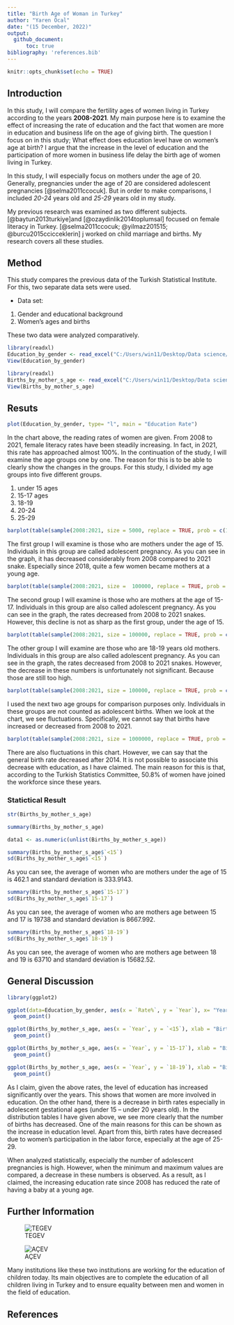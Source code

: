 ---
title: "Birth Age of Woman in Turkey"
author: "Yaren Öcal"
date: "(15 December, 2022)"
output:
  github_document:
      toc: true
bibliography: 'references.bib'      
---

```{r setup, include=FALSE}
knitr::opts_chunk$set(echo = TRUE)
```

## Introduction

In this study, I will compare the fertility ages of women living in Turkey according to the years **2008-2021**. My main purpose here is to examine the effect of increasing the rate of education and the fact that women are more in education and business life on the age of giving birth. The question I focus on in this study; What effect does education level have on women's age at birth? I argue that the increase in the level of education and the participation of more women in business life delay the birth age of women living in Turkey.

In this study, I will especially focus on mothers under the age of 20. Generally, pregnancies under the age of 20 are considered adolescent pregnancies [@selma2011ccocuk]. But in order to make comparisons, I included *20-24* years old and *25-29* years old in my study.

My previous research was examined as two different subjects. [@baytun2013turkiye]and [@ozaydinlik2014toplumsal] focused on female literacy in Turkey. [@selma2011ccocuk; @yilmaz201515; @burcu2015ccicceklerin] j worked on child marriage and births. My research covers all these studies.

## Method

This study compares the previous data of the Turkish Statistical Institute. For this, two separate data sets were used.

-   Data set:

1)  Gender and educational background
2)  Women's ages and births

These two data were analyzed comparatively.

```{r}
library(readxl)
Education_by_gender <- read_excel("C:/Users/win11/Desktop/Data science/Education by gender.xls")
View(Education_by_gender)
```

```{r}
library(readxl)
Births_by_mother_s_age <- read_excel("C:/Users/win11/Desktop/Data science/Births by mother's age.xlsx")
View(Births_by_mother_s_age)

```

## Resuts

```{r}
plot(Education_by_gender, type= "l", main = "Education Rate")
```

In the chart above, the reading rates of women are given. From 2008 to 2021, female literacy rates have been steadily increasing. In fact, in 2021, this rate has approached almost 100%. In the continuation of the study, I will examine the age groups one by one. The reason for this is to be able to clearly show the changes in the groups. For this study, I divided my age groups into five different groups.

1.  under 15 ages
2.  15-17 ages
3.  18-19
4.  20-24
5.  25-29

```{r}
barplot(table(sample(2008:2021, size = 5000, replace = TRUE, prob = c(1261,956,716,583,568,449,436,321,309,280,198,157,119,117))), xlab = "Years", ylab = "Births", main = "Births under 15 ages")
```

The first group I will examine is those who are mothers under the age of 15. Individuals in this group are called adolescent pregnancy. As you can see in the graph, it has decreased considerably from 2008 compared to 2021 snake. Especially since 2018, quite a few women became mothers at a young age.

```{r}
barplot(table(sample(2008:2021, size =  100000, replace = TRUE, prob = c(33719,31596,29449,26420,24098,21967,20682,18841,17092,15189,12037,9981,8185,7073))), xlab = "Years", ylab = "Births", main = "Births 15-17 Ages")
```

The second group I will examine is those who are mothers at the age of 15-17. Individuals in this group are also called adolescent pregnancy. As you can see in the graph, the rates decreased from 2008 to 2021 snakes. However, this decline is not as sharp as the first group, under the age of 15.

```{r}
barplot(table(sample(2008:2021, size = 100000, replace = TRUE, prob = c(85329,79520,72735,70877,70299,67847,65860,61559,59244,54825,48598,43659,37776,32091))), xlab = "Years", ylab = "Births", main = "Births 18-19 Ages")
```

The other group I will examine are those who are 18-19 years old mothers. Individuals in this group are also called adolescent pregnancy. As you can see in the graph, the rates decreased from 2008 to 2021 snakes. However, the decrease in these numbers is unfortunately not significant. Because those are still too high.

```{r}
barplot(table(sample(2008:2021, size = 100000, replace = TRUE, prob = c(375728,358462,344108,334735,332232,232274,327116,315594,390470,302766,285286,263303,245913,229359))), xlab = "Years", ylab = "Births", main = "Births Between 20-24 Ages")
```

I used the next two age groups for comparison purposes only. Individuals in these groups are not counted as adolescent births. When we look at the chart, we see fluctuations. Specifically, we cannot say that births have increased or decreased from 2008 to 2021.

```{r}
barplot(table(sample(2008:2021, size = 1000000, replace = TRUE, prob = c(414075,401079,396887,389397,397945,400292,416737,414956,406808,403657,392701,377338,358542,353824))), xlab = "Years", ylab = "Births", main = "Births Between 25-29 Ages")
```

There are also fluctuations in this chart. However, we can say that the general birth rate decreased after 2014. It is not possible to associate this decrease with education, as I have claimed. The main reason for this is that, according to the Turkish Statistics Committee, 50.8% of women have joined the workforce since these years.

### Statictical Result

```{r}
str(Births_by_mother_s_age)

```

```{r}
summary(Births_by_mother_s_age)
```

```{r}
data1 <- as.numeric(unlist(Births_by_mother_s_age))
```

```{r}
summary(Births_by_mother_s_age$`<15`)
sd(Births_by_mother_s_age$`<15`)
```

As you can see, the average of women who are mothers under the age of 15 is 462.1 and standard deviation is 333.9143.

```{r}
summary(Births_by_mother_s_age$`15-17`)
sd(Births_by_mother_s_age$`15-17`)
```

As you can see, the average of women who are mothers age between 15 and 17 is 19738 and standard deviation is 8667.992.

```{r}
summary(Births_by_mother_s_age$`18-19`)
sd(Births_by_mother_s_age$`18-19`)
```

As you can see, the average of women who are mothers age between 18 and 19 is 63710 and standard deviation is 15682.52.

## General Discussion

```{r}
library(ggplot2)
```

```{r}
ggplot(data=Education_by_gender, aes(x = `Rate%`, y = `Year`), x= "Year", y= "Rate%") +
  geom_point()
```

```{r}
ggplot(Births_by_mother_s_age, aes(x = `Year`, y = `<15`), xlab = "Births", ylab = "Years") +
  geom_point()
```

```{r}
ggplot(Births_by_mother_s_age, aes(x = `Year`, y = `15-17`), xlab = "Births", ylab = "Years") +
  geom_point()
```

```{r}
ggplot(Births_by_mother_s_age, aes(x = `Year`, y = `18-19`), xlab = "Births", ylab = "Years") +
  geom_point()
```

As I claim, given the above rates, the level of education has increased significantly over the years. This shows that women are more involved in education. On the other hand, there is a decrease in birth rates especially in adolescent gestational ages (under 15 -- under 20 years old). In the distribution tables I have given above, we see more clearly that the number of births has decreased. One of the main reasons for this can be shown as the increase in education level. Apart from this, birth rates have decreased due to women's participation in the labor force, especially at the age of 25-29.

When analyzed statistically, especially the number of adolescent pregnancies is high. However, when the minimum and maximum values are compared, a decrease in these numbers is observed. As a result, as I claimed, the increasing education rate since 2008 has reduced the rate of having a baby at a young age.

## Further Information

![TEGEV](tegev.jpg)

![AÇEV](ACEV_High_Logo_TR-01.jpg)

Many institutions like these two institutions are working for the education of children today. Its main objectives are to complete the education of all children living in Turkey and to ensure equality between men and women in the field of education.

## References
